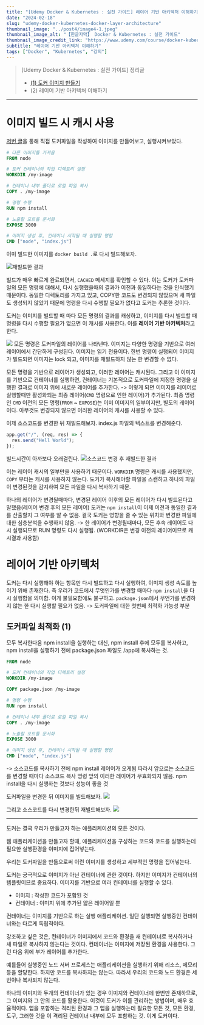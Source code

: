 ```yaml
---
title: "[Udemy Docker & Kubernetes : 실전 가이드] 레이어 기반 아키텍처 이해하기"
date: "2024-02-18"
slug: "udemy-docker-kubernetes-docker-layer-architecture"
thumbnail_image: "../post4/image4-1.jpeg"
thumbnail_image_alt: "【한글자막】 Docker & Kubernetes : 실전 가이드"
thumbnail_image_credit_link: "https://www.udemy.com/course/docker-kubernetes-2022/"
subtitle: "레이어 기반 아키텍처 이해하기"
tags: ["Docker", "Kubernetes", "강의"]
---
```


> [Udemy Docker & Kubernetes : 실전 가이드] 정리글
>
> - [(1) 도커 이미지 만들기](https://wish0ne.github.io/posts/udemy-docker-kubernetes-docker-image-create/)
> - (2) 레이어 기반 아키텍처 이해하기

---

# 이미지 빌드 시 캐시 사용

[저번 글](https://wish0ne.github.io/posts/udemy-docker-kubernetes-docker-image-create/)을 통해 직접 도커파일을 작성하여 이미지를 만들어보고, 실행시켜보았다.

```dockerfile
# 다른 이미지를 가져옴
FROM node

# 도커 컨테이너의 작업 디렉토리 설정
WORKDIR /my-image

# 컨테이너 내부 폴더로 로컬 파일 복사
COPY . /my-image

# 명령 수행
RUN npm install

# 노출할 포트를 문서화
EXPOSE 3000

# 이미지 생성 후, 컨테이너 시작될 때 실행할 명령
CMD ["node", "index.js"]
```

이미 빌드한 이미지를 `docker build .`로 다시 빌드해보자.

![재빌드한 결과](./image5-1.png)

빌드가 매우 빠르게 완료되면서, `CACHED` 메세지를 확인할 수 있다.
이는 도커가 도커파일의 모든 명령에 대해서, 다시 실행했을때의 결과가 이전과 동일하다는 것을 인식했기 때문이다.
동일한 디렉토리를 가지고 있고, COPY한 코드도 변경되지 않았으며 새 파일도 생성되지 않았기 때문에 명령을 다시 수행할 필요가 없다고 도커는 추론한 것이다.

도커는 이미지를 빌드할 때 마다 모든 명령의 결과를 캐싱하고, 이미지를 다시 빌드할 때 명령을 다시 수행할 필요가 없으면 이 캐시를 사용한다.
이를 **레이어 기반 아키텍처**라고 한다.

![](./image5-2.png)
모든 명령은 도커파일의 레이어를 나타낸다. 이미지는 다양한 명령을 기반으로 여러 레이어에서 간단하게 구성된다.
이미지는 읽기 전용이다. 한번 명령이 실행되어 이미지가 빌드되면 이미지는 lock 되고, 이미지를 재빌드하지 않는 한 변경할 수 없다.

모든 명령을 기반으로 레이어가 생성되고, 이러한 레이어는 캐시된다.
그리고 이 이미지를 기반으로 컨테이너를 실행하면, 컨테이너는 기본적으로 도커파일에 지정한 명령을 실행한 결과로 이미지 위에 새로운 레이어를 추가한다.
-> 이렇게 되면 이미지를 레이어로 실행할때만 활성화되는 최종 레이어(`CMD` 명령으로 인한 레이어)가 추가된다.
최종 명령인 `CMD` 이전의 모든 명령(`FROM` ~ `EXPOSE`)는 이미 이미지의 일부이지만, 별도의 레이어이다.
아무것도 변경되지 않으면 이러한 레이어의 캐시를 사용할 수 있다.

이제 소스코드를 변경한 뒤 재빌드해보자. index.js 파일의 텍스트를 변경해준다.

```javascript
app.get("/", (req, res) => {
  res.send("Hell World");
});
```

빌드시간이 아까보다 오래걸린다.
![소스코드 변경 후 재빌드한 결과](./image5-3.png)

이는 레이어 캐시의 일부만을 사용하기 때문이다. `WORKDIR` 명령은 캐시를 사용했지만, `COPY` 부터는 캐시를 사용하지 않는다.
도커가 복사해야할 파일을 스캔하고 하나의 파일이 변경된것을 감지하여 모든 파일을 다시 복사하기 때문.

하나의 레이어가 변경될때마다, 변경된 레이어 이후의 모든 레이어가 다시 빌드된다고 말했음(레이어 변경 후의 모든 레이어)
도커는 `npm install`이 이제 이전과 동일한 결과를 산출할지 그 여부를 알 수 없음.
결국 도커는 영향을 줄 수 있는 위치와 변경한 파일에 대한 심층분석을 수행하지 않음.
-> 한 레이어가 변경될때마다, 모든 후속 레이어도 다시 실행되므로 RUN 명령도 다시 실행됨. (WORKDIR은 변경 이전의 레이어이므로 캐시결과 사용함)

# 레이어 기반 아키텍처

도커는 다시 실행해야 하는 항목만 다시 빌드하고 다시 실행하여, 이미지 생성 속도를 높이기 위해 존재한다.
즉 우리가 코드에서 무엇인가를 변경할 때마다 `npm install`을 다시 실행함을 의미함.
이게 불필요함에도 불구하고.
`package.json`에서 무언가를 변경하지 않는 한 다시 실행할 필요가 없음.
-> 도커파일에 대한 첫번째 최적화 가능성 부분

## 도커파일 최적화 (1)

모두 복사한다음 npm install을 실행하는 대신, npm install 후에 모두를 복사하고, npm install을 실행하기 전에
package.json 파일도 /app에 복사하는 것.

```dockerfile
FROM node

# 도커 컨테이너의 작업 디렉토리 설정
WORKDIR /my-image

COPY package.json /my-image

# 명령 수행
RUN npm install

# 컨테이너 내부 폴더로 로컬 파일 복사
COPY . /my-image

# 노출할 포트를 문서화
EXPOSE 3000

# 이미지 생성 후, 컨테이너 시작될 때 실행할 명령
CMD ["node", "index.js"]
```

-> 소스코드를 복사하기 전에 npm install 레이어가 오게됨
따라서 앞으로는 소스코드를 변경할 때마다 소스코드 복사 명령 앞의 이러한 레이어가 무효화되지 않음.
npm install을 다시 실행하는 것보다 성능이 좋을 것

도커파일을 변경한 뒤 이미지를 빌드해보자.
![](./image5-4.png)

그리고 소스코드를 다시 변경한뒤 재빌드해보자.
![](./image5-5.png)

---

도커는 결국 우리가 만들고자 하는 애플리케이션의 모든 것이다.

웹 애플리케이션을 만들고자 할때, 애플리케이션을 구성하는 코드와 코드를 실행하는데 필요한 실행환경을 이미지에 집어넣는다.

우리는 도커파일을 만듦으로써 이런 이미지를 생성하고 세부적인 명령을 집어넣는다.

도커는 궁극적으로 이미지가 아닌 컨테이너에 관한 것이다. 하지만 이미지가 컨테이너의 템플릿이므로 중요하다.
이미지를 기반으로 여러 컨테이너를 실행할 수 있다.

- 이미지 : 작성한 코드가 포함된 것
- 컨테이너 : 이미지 위에 추가된 얇은 레이어일 뿐

컨테이너는 이미지를 기반으로 하는 실행 애플리케이션.
일단 실행되면 실행중인 컨테이너와는 다르게 독립적이다.

강조하고 싶은 것은, 컨테이너가 이미지에서 코드와 환경을 새 컨테이너로 복사하거나 새 파일로 복사하지 않는다는 것이다.
컨테이너는 이미지에 저장된 환경을 사용한다.
그런 다음 위에 부가 레이어를 추가한다.

예를들어 실행중인 노드 서버 프로세스는 애플리케이션을 실행하기 위해 리소스, 메모리 등을 할당한다.
하지만 코드를 복사하지는 않는다. 따라서 우리의 코드와 노드 환경은 세번이나 복사되지 않는다.

하나의 이미지와 두개의 컨테이너가 있는 경우 이미지와 컨테이너에 한번만 존재하므로, 그 이미지와 그 안의 코드를 활용한다.
이것이 도커가 이를 관리하는 방법이며, 매우 효율적이다.
앱을 포함하는 격리된 환경과 그 앱을 실행하는데 필요한 모든 것, 모든 환경, 도구, 그러한 것을 이 격리된 컨테이너 내부에 모두 포함하는 것. 이게 도커이다.
